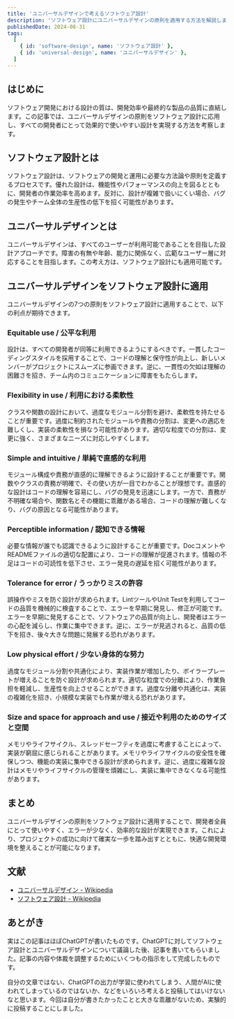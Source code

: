 ```yaml
---
title: 'ユニバーサルデザインで考えるソフトウェア設計'
description: 'ソフトウェア設計にユニバーサルデザインの原則を適用する方法を解説します。ユニバーサルデザインはすべてのユーザーにとって使いやすい設計を目指すもので、これをソフトウェア設計に応用することで、コードの理解しやすさやエラーの低減、効率的な作業が可能になります。'
publishedDate: 2024-08-31
tags:
  [
    { id: 'software-design', name: 'ソフトウェア設計' },
    { id: 'universal-design', name: 'ユニバーサルデザイン' },
  ]
---
```


## はじめに

ソフトウェア開発における設計の質は、開発効率や最終的な製品の品質に直結します。この記事では、ユニバーサルデザインの原則をソフトウェア設計に応用し、すべての開発者にとって効果的で使いやすい設計を実現する方法を考察します。

## ソフトウェア設計とは

ソフトウェア設計は、ソフトウェアの開発と運用に必要な方法論や原則を定義するプロセスです。優れた設計は、機能性やパフォーマンスの向上を図るとともに、開発者の作業効率を高めます。反対に、設計が複雑で扱いにくい場合、バグの発生やチーム全体の生産性の低下を招く可能性があります。

## ユニバーサルデザインとは

ユニバーサルデザインは、すべてのユーザーが利用可能であることを目指した設計アプローチです。障害の有無や年齢、能力に関係なく、広範なユーザー層に対応することを目指します。この考え方は、ソフトウェア設計にも適用可能です。

## ユニバーサルデザインをソフトウェア設計に適用

ユニバーサルデザインの7つの原則をソフトウェア設計に適用することで、以下の利点が期待できます。

### Equitable use / 公平な利用

設計は、すべての開発者が同等に利用できるようにするべきです。一貫したコーディングスタイルを採用することで、コードの理解と保守性が向上し、新しいメンバーがプロジェクトにスムーズに参画できます。逆に、一貫性の欠如は理解の困難さを招き、チーム内のコミュニケーションに障害をもたらします。

### Flexibility in use / 利用における柔軟性

クラスや関数の設計において、過度なモジュール分割を避け、柔軟性を持たせることが重要です。過度に制約されたモジュールや責務の分割は、変更への適応を難しくし、実装の柔軟性を損なう可能性があります。適切な粒度での分割は、変更に強く、さまざまなニーズに対応しやすくします。

### Simple and intuitive / 単純で直感的な利用

モジュール構成や責務が直感的に理解できるように設計することが重要です。関数やクラスの責務が明確で、その使い方が一目でわかることが理想です。直感的な設計はコードの理解を容易にし、バグの発見を迅速にします。一方で、責務が不明確な場合や、関数名とその機能に乖離がある場合、コードの理解が難しくなり、バグの原因となる可能性があります。

### Perceptible information / 認知できる情報

必要な情報が誰でも認識できるように設計することが重要です。DocコメントやREADMEファイルの適切な配置により、コードの理解が促進されます。情報の不足はコードの可読性を低下させ、エラー発見の遅延を招く可能性があります。

### Tolerance for error / うっかりミスの許容

誤操作やミスを防ぐ設計が求められます。LintツールやUnit Testを利用してコードの品質を機械的に検査することで、エラーを早期に発見し、修正が可能です。エラーを早期に発見することで、ソフトウェアの品質が向上し、開発者はエラーの心配を減らし、作業に集中できます。逆に、エラーが見逃されると、品質の低下を招き、後々大きな問題に発展する恐れがあります。

### Low physical effort / 少ない身体的な努力

過度なモジュール分割や共通化により、実装作業が増加したり、ボイラープレートが増えることを防ぐ設計が求められます。適切な粒度での分離により、作業負担を軽減し、生産性を向上させることができます。過度な分離や共通化は、実装の複雑化を招き、小規模な実装でも作業が増える恐れがあります。

### Size and space for approach and use / 接近や利用のためのサイズと空間

メモリやライフサイクル、スレッドセーフティを過度に考慮することによって、実装が窮屈に感じられることがあります。メモリやライフサイクルの安全性を確保しつつ、機能の実装に集中できる設計が求められます。逆に、過度に複雑な設計はメモリやライフサイクルの管理を煩雑にし、実装に集中できなくなる可能性があります。

## まとめ

ユニバーサルデザインの原則をソフトウェア設計に適用することで、開発者全員にとって使いやすく、エラーが少なく、効率的な設計が実現できます。これにより、プロジェクトの成功に向けて確実な一歩を踏み出すとともに、快適な開発環境を整えることが可能になります。

## 文献

- [ユニバーサルデザイン - Wikipedia](https://ja.wikipedia.org/wiki/%E3%83%A6%E3%83%8B%E3%83%90%E3%83%BC%E3%82%B5%E3%83%AB%E3%83%87%E3%82%B6%E3%82%A4%E3%83%B3)
- [ソフトウェア設計 - Wikipedia](https://ja.wikipedia.org/wiki/%E3%82%BD%E3%83%95%E3%83%88%E3%82%A6%E3%82%A7%E3%82%A2%E8%A8%AD%E8%A8%88)

## あとがき

実はこの記事はほぼChatGPTが書いたものです。ChatGPTに対してソフトウェア設計とユニバーサルデザインについて議論した後、記事を書いてもらいました。記事の内容や体裁を調整するためにいくつもの指示をして完成したものです。

自分の文章ではない、ChatGPTの出力が学習に使われてしまう、人間がAIに使われてしまっているのではないか、などをいろいろ考えると投稿してはいけないなと思います。今回は自分が書きたかったことと大きな乖離がないため、実験的に投稿することにしました。
